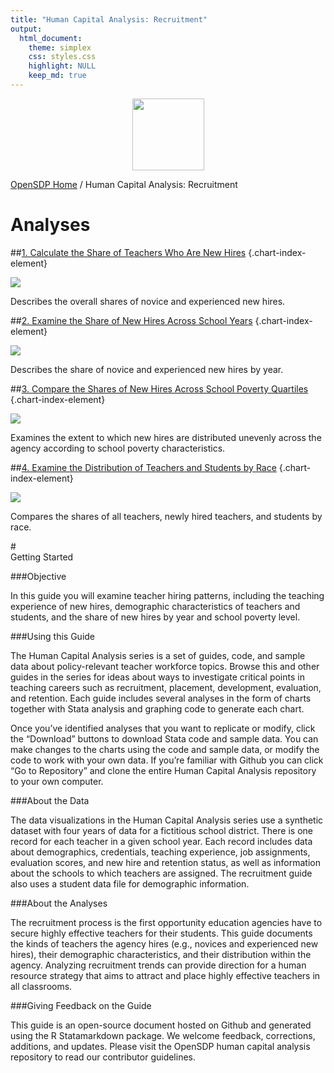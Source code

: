 ```yaml
---
title: "Human Capital Analysis: Recruitment"
output: 
  html_document:
    theme: simplex
    css: styles.css
    highlight: NULL
    keep_md: true
---
```


<div class="navbar navbar-default navbar-fixed-top" id="logo">
<div class="container">
<img src="OpenSDP-Banner_crimson.jpg" style="display: block; margin: 0 auto; height: 115px;">
</div>
</div>

[OpenSDP Home](http://opensdp.github.io)  /  Human Capital Analysis: Recruitment

# Analyses

##[1. Calculate the Share of Teachers Who Are New Hires](Share_of_Teachers_Who_Are_New_Hires.html) {.chart-index-element}

[![](Share_of_Teachers_Who_Are_New_Hires.png)](Share_of_Teachers_Who_Are_New_Hires.html)

Describes the overall shares of novice and experienced new hires.

##[2. Examine the Share of New Hires Across School Years](Share_of_Teachers_Who_Are_New_Hires_by_School_Year.html) {.chart-index-element}

[![](Share_of_Teachers_Who_Are_New_Hires_by_School_Year.png)](Share_of_Teachers_Who_Are_New_Hires_by_School_Year.html)

Describes the share of novice and experienced new hires by year.

##[3. Compare the Shares of New Hires Across School Poverty Quartiles](Share_of_Teachers_Who_Are_New_Hires_by_School_Poverty_Level.html) {.chart-index-element}

[![](Share_of_Teachers_Who_Are_New_Hires_by_School_Poverty_Level.png)](Share_of_Teachers_Who_Are_New_Hires_by_School_Poverty_Level.html)

Examines the extent to which new hires are distributed unevenly across the agency according to school poverty characteristics.

##[4. Examine the Distribution of Teachers and Students by Race](Share_of_Teachers_and_Students_by_Race.html) {.chart-index-element}

[![](Share_of_Teachers_and_Students_by_Race.png)](Share_of_Teachers_and_Students_by_Race.html)

Compares the shares of all teachers, newly hired teachers, and students by race.

#<br style="clear:both">Getting Started

###Objective

In this guide you will examine teacher hiring patterns, including the teaching experience of new hires, demographic characteristics of teachers and students, and the share of new hires by year and school poverty level.

###Using this Guide

The Human Capital Analysis series is a set of guides, code, and sample data about policy-relevant teacher workforce topics. Browse this and other guides in the series for ideas about ways to investigate critical points in teaching careers such as recruitment, placement, development, evaluation, and retention. Each guide includes several analyses in the form of charts together with Stata analysis and graphing code to generate each chart.

Once you've identified analyses that you want to replicate or modify, click the "Download" buttons to download Stata code and sample data. You can make changes to the charts using the code and sample data, or modify the code to work with your own data. If you're familiar with Github you can click "Go to Repository" and clone the entire Human Capital Analysis repository to your own computer.

###About the Data

The data visualizations in the Human Capital Analysis series use a synthetic dataset with four years of data for a fictitious school district. There is one record for each teacher in a given school year. Each record includes data about demographics, credentials, teaching experience, job assignments, evaluation scores, and new hire and retention status, as well as information about the schools to which teachers are assigned. The recruitment guide also uses a student data file for demographic information.

###About the Analyses

The recruitment process is the first opportunity education agencies have to secure highly effective teachers for their students. This guide documents the kinds of teachers the agency hires (e.g., novices and experienced new hires), their demographic characteristics, and their distribution within the agency. Analyzing recruitment trends can provide direction for a human resource strategy that aims to attract and place highly effective teachers in all classrooms.

###Giving Feedback on the Guide

This guide is an open-source document hosted on Github and generated using the R Statamarkdown package. We welcome feedback, corrections, additions, and updates. Please visit the OpenSDP human capital analysis repository to read our contributor guidelines.
